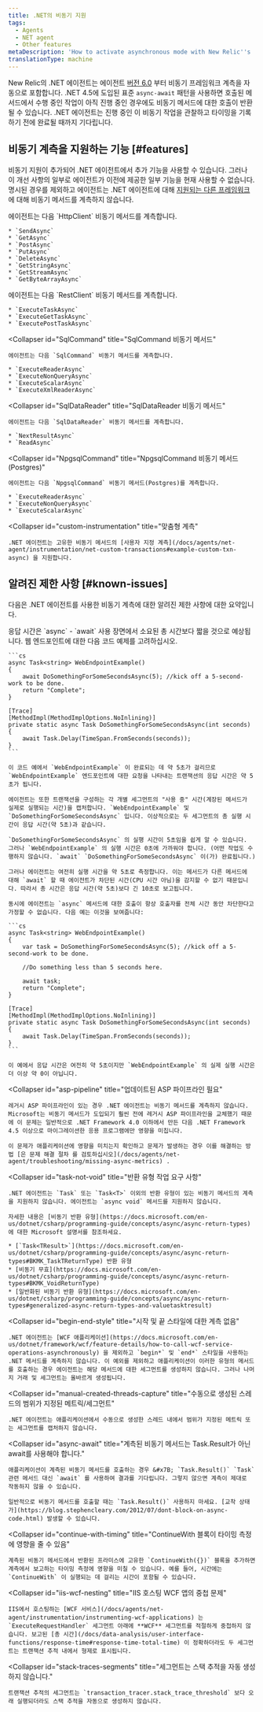 ```yaml
---
title: .NET의 비동기 지원
tags:
  - Agents
  - NET agent
  - Other features
metaDescription: 'How to activate asynchronous mode with New Relic''s .NET agent, plus a summary of new, disabled, or unavailable features when async mode is active.'
translationType: machine
---
```


New Relic의 .NET 에이전트는 에이전트 [버전 6.0](/docs/release-notes/agent-release-notes/net-release-notes) 부터 비동기 프레임워크 계측을 자동으로 포함합니다. .NET 4.5에 도입된 표준 `async-await` 패턴을 사용하면 호출된 메서드에서 수행 중인 작업이 아직 진행 중인 경우에도 비동기 메서드에 대한 호출이 반환될 수 있습니다. .NET 에이전트는 진행 중인 이 비동기 작업을 관찰하고 타이밍을 기록하기 전에 완료될 때까지 기다립니다.

## 비동기 계측을 지원하는 기능 [#features]

비동기 지원이 추가되어 .NET 에이전트에서 추가 기능을 사용할 수 있습니다. 그러나 이 개선 사항의 일부로 에이전트가 이전에 제공한 일부 기능을 현재 사용할 수 없습니다. 명시된 경우를 제외하고 에이전트는 .NET 에이전트에 대해 [지원되는 다른 프레임워크](/docs/agents/net-agent/getting-started/compatibility-requirements-net-agent) 에 대해 비동기 메서드를 계측하지 않습니다.

<CollapserGroup>
  <Collapser
    id="HttpClient"
    title="HttpClient 비동기 메서드"
  >
    에이전트는 다음 `HttpClient` 비동기 메서드를 계측합니다.

    * `SendAsync`
    * `GetAsync`
    * `PostAsync`
    * `PutAsync`
    * `DeleteAsync`
    * `GetStringAsync`
    * `GetStreamAsync`
    * `GetByteArrayAsync`
  </Collapser>

  <Collapser title="RestClient 비동기 메서드">
    에이전트는 다음 `RestClient` 비동기 메서드를 계측합니다.

    * `ExecuteTaskAsync`
    * `ExecuteGetTaskAsync`
    * `ExecutePostTaskAsync`
  </Collapser>

  <Collapser
    id="SqlCommand"
    title="SqlCommand 비동기 메서드"
  >
    에이전트는 다음 `SqlCommand` 비동기 메서드를 계측합니다.

    * `ExecuteReaderAsync`
    * `ExecuteNonQueryAsync`
    * `ExecuteScalarAsync`
    * `ExecuteXmlReaderAsync`
  </Collapser>

  <Collapser
    id="SqlDataReader"
    title="SqlDataReader 비동기 메서드"
  >
    에이전트는 다음 `SqlDataReader` 비동기 메서드를 계측합니다.

    * `NextResultAsync`
    * `ReadAsync`
  </Collapser>

  <Collapser
    id="NpgsqlCommand"
    title="NpgsqlCommand 비동기 메서드(Postgres)"
  >
    에이전트는 다음 `NpgsqlCommand` 비동기 메서드(Postgres)를 계측합니다.

    * `ExecuteReaderAsync`
    * `ExecuteNonQueryAsync`
    * `ExecuteScalarAsync`
  </Collapser>

  <Collapser
    id="custom-instrumentation"
    title="맞춤형 계측"
  >
    .NET 에이전트는 고유한 비동기 메서드의 [사용자 지정 계측](/docs/agents/net-agent/instrumentation/net-custom-transactions#example-custom-txn-async) 을 지원합니다.
  </Collapser>
</CollapserGroup>

## 알려진 제한 사항 [#known-issues]

다음은 .NET 에이전트를 사용한 비동기 계측에 대한 알려진 제한 사항에 대한 요약입니다.

<CollapserGroup>
  <Collapser
    id="response-time1"
    title="응답 시간이 총 시간보다 짧습니다."
  >
    응답 시간은 `async` - `await` 사용 장면에서 소요된 총 시간보다 짧을 것으로 예상됩니다. 웹 엔드포인트에 대한 다음 코드 예제를 고려하십시오.

    ```cs
    async Task<string> WebEndpointExample() 
    {
        await DoSomethingForSomeSecondsAsync(5); //kick off a 5-second-work to be done.
        return "Complete";
    }

    [Trace]
    [MethodImpl(MethodImplOptions.NoInlining)]
    private static async Task DoSomethingForSomeSecondsAsync(int seconds)
    {
        await Task.Delay(TimeSpan.FromSeconds(seconds));
    }
    ```

    이 코드 예에서 `WebEndpointExample` 이 완료되는 데 약 5초가 걸리므로 `WebEndpointExample` 엔드포인트에 대한 요청을 나타내는 트랜잭션의 응답 시간은 약 5초가 됩니다.

    에이전트는 또한 트랜잭션을 구성하는 각 개별 세그먼트의 "사용 중" 시간(계장된 메서드가 실제로 실행되는 시간)을 캡처합니다. `WebEndpointExample` 및 `DoSomethingForSomeSecondsAsync` 입니다. 이상적으로는 두 세그먼트의 총 실행 시간이 응답 시간(약 5초)과 같습니다.

    `DoSomethingForSomeSecondsAsync` 의 실행 시간이 5초임을 쉽게 알 수 있습니다. 그러나 `WebEndpointExample` 의 실행 시간은 0초에 가까워야 합니다. (어떤 작업도 수행하지 않습니다. `await` `DoSomethingForSomeSecondsAsync` 이(가) 완료됩니다.)

    그러나 에이전트는 여전히 실행 시간을 약 5초로 측정합니다. 이는 메서드가 다른 메서드에 대해 `await` 할 때 에이전트가 차단된 시간(CPU 시간 아님)을 감지할 수 없기 때문입니다. 따라서 총 시간은 응답 시간(약 5초)보다 긴 10초로 보고됩니다.

    동시에 에이전트는 `async` 메서드에 대한 호출이 항상 호출자를 전체 시간 동안 차단한다고 가정할 수 없습니다. 다음 예는 이것을 보여줍니다:

    ```cs
    async Task<string> WebEndpointExample()
    {
        var task = DoSomethingForSomeSecondsAsync(5); //kick off a 5-second-work to be done.

        //Do something less than 5 seconds here.

        await task;
        return "Complete";
    }

    [Trace]
    [MethodImpl(MethodImplOptions.NoInlining)]
    private static async Task DoSomethingForSomeSecondsAsync(int seconds)
    {
        await Task.Delay(TimeSpan.FromSeconds(seconds));
    }
    ```

    이 예에서 응답 시간은 여전히 약 5초이지만 `WebEndpointExample` 의 실제 실행 시간은 더 이상 약 0이 아닙니다.
  </Collapser>

  <Collapser
    id="asp-pipeline"
    title="업데이트된 ASP 파이프라인 필요"
  >
    레거시 ASP 파이프라인이 있는 경우 .NET 에이전트는 비동기 메서드를 계측하지 않습니다. Microsoft는 비동기 메서드가 도입되기 훨씬 전에 레거시 ASP 파이프라인을 교체했기 때문에 이 문제는 일반적으로 .NET Framework 4.0 이하에서 만든 다음 .NET Framework 4.5 이상으로 마이그레이션한 응용 프로그램에만 영향을 미칩니다.

    이 문제가 애플리케이션에 영향을 미치는지 확인하고 문제가 발생하는 경우 이를 해결하는 방법 [은 문제 해결 절차 를 검토하십시오](/docs/agents/net-agent/troubleshooting/missing-async-metrics) .
  </Collapser>

  <Collapser
    id="task-not-void"
    title="반환 유형 작업 요구 사항"
  >
    .NET 에이전트는 `Task` 또는 `Task<T>` 이외의 반환 유형이 있는 비동기 메서드의 계측을 지원하지 않습니다. 에이전트는 `async void` 메서드를 지원하지 않습니다.

    자세한 내용은 [비동기 반환 유형](https://docs.microsoft.com/en-us/dotnet/csharp/programming-guide/concepts/async/async-return-types) 에 대한 Microsoft 설명서를 참조하세요.

    * [`Task<TResult>`](https://docs.microsoft.com/en-us/dotnet/csharp/programming-guide/concepts/async/async-return-types#BKMK_TaskTReturnType) 반환 유형
    * [비동기 무효](https://docs.microsoft.com/en-us/dotnet/csharp/programming-guide/concepts/async/async-return-types#BKMK_VoidReturnType)
    * [일반화된 비동기 반환 유형](https://docs.microsoft.com/en-us/dotnet/csharp/programming-guide/concepts/async/async-return-types#generalized-async-return-types-and-valuetasktresult)
  </Collapser>

  <Collapser
    id="begin-end-style"
    title="시작 및 끝 스타일에 대한 계측 없음"
  >
    .NET 에이전트는 [WCF 애플리케이션](https://docs.microsoft.com/en-us/dotnet/framework/wcf/feature-details/how-to-call-wcf-service-operations-asynchronously) 을 제외하고 `begin*` 및 `end*` 스타일을 사용하는 .NET 메서드를 계측하지 않습니다. 이 예외를 제외하고 애플리케이션이 이러한 유형의 메서드를 호출하는 경우 에이전트는 해당 메서드에 대한 세그먼트를 생성하지 않습니다. 그러나 나머지 거래 및 세그먼트는 올바르게 생성됩니다.
  </Collapser>

  <Collapser
    id="manual-created-threads-capture"
    title="수동으로 생성된 스레드의 범위가 지정된 메트릭/세그먼트"
  >
    .NET 에이전트는 애플리케이션에서 수동으로 생성한 스레드 내에서 범위가 지정된 메트릭 또는 세그먼트를 캡처하지 않습니다.
  </Collapser>

  <Collapser
    id="async-await"
    title="계측된 비동기 메서드는 Task.Result가 아닌 await를 사용해야 합니다."
  >
    애플리케이션이 계측된 비동기 메서드를 호출하는 경우 &#x7B; `Task.Result()` `Task` 관련 메서드 대신 `await` 를 사용하여 결과를 기다립니다. 그렇지 않으면 계측이 제대로 작동하지 않을 수 있습니다.

    일반적으로 비동기 메서드를 호출할 때는 `Task.Result()` 사용하지 마세요. [교착 상태가](https://blog.stephencleary.com/2012/07/dont-block-on-async-code.html) 발생할 수 있습니다.
  </Collapser>

  <Collapser
    id="continue-with-timing"
    title="ContinueWith 블록이 타이밍 측정에 영향을 줄 수 있음"
  >
    계측된 비동기 메서드에서 반환된 프라미스에 고유한 `ContinueWith({})` 블록을 추가하면 계측에서 보고하는 타이밍 측정에 영향을 미칠 수 있습니다. 예를 들어, 시간에는 `ContinueWith` 이 실행되는 데 걸리는 시간이 포함될 수 있습니다.
  </Collapser>

  <Collapser
    id="iis-wcf-nesting"
    title="IIS 호스팅 WCF 앱의 중첩 문제"
  >
    IIS에서 호스팅하는 [WCF 서비스](/docs/agents/net-agent/instrumentation/instrumenting-wcf-applications) 는 `ExecuteRequestHandler` 세그먼트 아래에 **WCF** 세그먼트를 적절하게 중첩하지 않습니다. 보고된 [총 시간](/docs/data-analysis/user-interface-functions/response-time#response-time-total-time) 이 정확하더라도 두 세그먼트는 트랜잭션 추적 내에서 형제로 표시됩니다.
  </Collapser>

  <Collapser
    id="stack-traces-segments"
    title="세그먼트는 스택 추적을 자동 생성하지 않습니다."
  >
    트랜잭션 추적의 세그먼트는 `transaction_tracer.stack_trace_threshold` 보다 오래 실행되더라도 스택 추적을 자동으로 생성하지 않습니다.
  </Collapser>
</CollapserGroup>